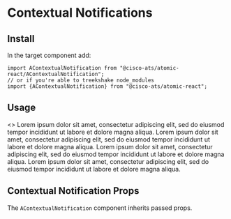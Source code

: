 

<Meta
  title="Components/Contextual Notifications"
  component={AContextualNotification}
/>

# Contextual Notifications

## Install

In the target component add:

```
import AContextualNotification from "@cisco-ats/atomic-react/AContextualNotification";
// or if you're able to treekshake node_modules
import {AContextualNotification} from "@cisco-ats/atomic-react";
```

## Usage

<Preview>
  <Story name="usage-1">
    <>
      <AContextualNotification variant="success">
        Lorem ipsum dolor sit amet, consectetur adipiscing elit, sed do eiusmod
        tempor incididunt ut labore et dolore magna aliqua.
      </AContextualNotification>
      <AContextualNotification variant="info">
        Lorem ipsum dolor sit amet, consectetur adipiscing elit, sed do eiusmod
        tempor incididunt ut labore et dolore magna aliqua.
      </AContextualNotification>
      <AContextualNotification variant="warning">
        Lorem ipsum dolor sit amet, consectetur adipiscing elit, sed do eiusmod
        tempor incididunt ut labore et dolore magna aliqua.
      </AContextualNotification>
      <AContextualNotification variant="danger">
        Lorem ipsum dolor sit amet, consectetur adipiscing elit, sed do eiusmod
        tempor incididunt ut labore et dolore magna aliqua.
      </AContextualNotification>
    </>
  </Story>
</Preview>

## Contextual Notification Props

The `AContextualNotification` component inherits passed props.

<Props of={AContextualNotification} />
